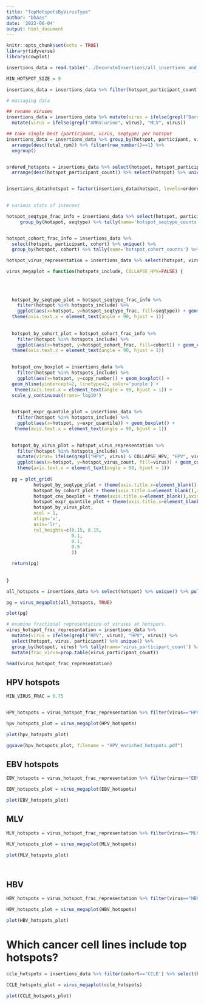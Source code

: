 ```yaml
---
title: "TopHotspotsByVirusType"
author: "bhaas"
date: '2023-06-04'
output: html_document
---
```


```r
knitr::opts_chunk$set(echo = TRUE)
library(tidyverse)
library(cowplot)
```


```r



insertions_data = read.table("../DecorateInsertions/all_insertions_and_virus_content_merged.FILTERED.Decorated.tsv", header=T, sep="\t", stringsAsFactors = F)

MIN_HOTSPOT_SIZE = 9

insertions_data = insertions_data %>% filter(hotspot_participant_count >= MIN_HOTSPOT_SIZE)

```


```r

# massaging data

## rename viruses
insertions_data = insertions_data %>% mutate(virus = ifelse(grepl("Barr", virus), "EBV", virus)) %>%
  mutate(virus = ifelse(grepl("XMRV|urine", virus), "MLV", virus))

## take single best (participant, virus, seqtype) per hotspot
insertions_data = insertions_data %>% group_by(hotspot, participant, virus, seqtype) %>% 
  arrange(desc(total_rpm)) %>% filter(row_number()==1) %>% 
  ungroup()


ordered_hotspots = insertions_data %>% select(hotspot, hotspot_participant_count) %>% unique() %>%   
  arrange(desc(hotspot_participant_count)) %>% select(hotspot) %>% unique() %>% pull(hotspot)


insertions_data$hotspot = factor(insertions_data$hotspot, levels=ordered_hotspots)
  

```

```r
# various stats of interest

hotspot_seqtype_frac_info = insertions_data %>% select(hotspot, participant, seqtype) %>% unique() %>%
     group_by(hotspot, seqtype) %>% tally(name='hotspot_seqtype_counts') %>% mutate(hotspot_seqtype_frac=prop.table(hotspot_seqtype_counts)) 


hotspot_cohort_frac_info = insertions_data %>% 
  select(hotspot, participant, cohort) %>% unique() %>%
  group_by(hotspot, cohort) %>% tally(name='hotspot_cohort_counts') %>% mutate(hotspot_cohort_frac=prop.table(hotspot_cohort_counts)) 

hotspot_virus_representation = insertions_data %>% select(hotspot, virus, participant) %>% unique() %>% group_by(hotspot, virus) %>% tally(name='hotspot_virus_count')

```


```r

virus_megaplot = function(hotspots_include, COLLAPSE_HPV=FALSE) {
  
  
  
  
  hotspot_by_seqtype_plot = hotspot_seqtype_frac_info %>% 
    filter(hotspot %in% hotspots_include) %>%
    ggplot(aes(x=hotspot, y=hotspot_seqtype_frac, fill=seqtype)) + geom_col() +
  theme(axis.text.x = element_text(angle = 90, hjust = 1))
  
  
  hotspot_by_cohort_plot = hotspot_cohort_frac_info %>% 
    filter(hotspot %in% hotspots_include) %>%
    ggplot(aes(x=hotspot, y=hotspot_cohort_frac, fill=cohort)) + geom_col() +
  theme(axis.text.x = element_text(angle = 90, hjust = 1))

  
  hotspot_cnv_boxplot = insertions_data %>% 
    filter(hotspot %in% hotspots_include) %>%
    ggplot(aes(x=hotspot, y=copy_number)) + geom_boxplot() +
  geom_hline(yintercept=2, linetype=2, color='purple') +
   theme(axis.text.x = element_text(angle = 90, hjust = 1)) +
  scale_y_continuous(trans='log10')

  
  hotspot_expr_quantile_plot = insertions_data %>% 
    filter(hotspot %in% hotspots_include) %>%
    ggplot(aes(x=hotspot, y=expr_quantile)) + geom_boxplot() +
   theme(axis.text.x = element_text(angle = 90, hjust = 1))

  
  hotspot_by_virus_plot = hotspot_virus_representation %>% 
    filter(hotspot %in% hotspots_include) %>%
    mutate(virus= ifelse(grepl("HPV", virus) & COLLAPSE_HPV, "HPV", virus)) %>%
    ggplot(aes(x=hotspot, y=hotspot_virus_count, fill=virus)) + geom_col() +
    theme(axis.text.x = element_text(angle = 90, hjust = 1))
  
  pg = plot_grid(
          hotspot_by_seqtype_plot + theme(axis.title.x=element_blank(),axis.text.x=element_blank(), axis.ticks.x=element_blank()), 
          hotspot_by_cohort_plot + theme(axis.title.x=element_blank(),axis.text.x=element_blank(), axis.ticks.x=element_blank()), 
          hotspot_cnv_boxplot + theme(axis.title.x=element_blank(),axis.text.x=element_blank(), axis.ticks.x=element_blank()),
          hotspot_expr_quantile_plot + theme(axis.title.x=element_blank(),axis.text.x=element_blank(), axis.ticks.x=element_blank()),
          hotspot_by_virus_plot, 
          ncol = 1, 
          align='v',
          axis='lr',
          rel_heights=c(0.15, 0.15, 
                        0.1,
                        0.1, 
                        0.5
                        ))

  return(pg)
  
  
}


```


```r

all_hotspots = insertions_data %>% select(hotspot) %>% unique() %>% pull(hotspot)

pg = virus_megaplot(all_hotspots, TRUE)

plot(pg)
```



```r

# examine fractional representation of viruses at hotspots.
virus_hotspot_frac_representation = insertions_data %>% 
  mutate(virus = ifelse(grepl("HPV", virus), "HPV", virus)) %>%
  select(hotspot, virus, participant) %>% unique() %>%
  group_by(hotspot, virus) %>% tally(name='virus_participant_count') %>%
  mutate(frac_virus=prop.table(virus_participant_count))

head(virus_hotspot_frac_representation)
```
## HPV hotspots

```r
MIN_VIRUS_FRAC = 0.75


HPV_hotspots = virus_hotspot_frac_representation %>% filter(virus=="HPV" & frac_virus >= MIN_VIRUS_FRAC) %>% select(hotspot) %>% unique() %>% pull(hotspot)

hpv_hotspots_plot = virus_megaplot(HPV_hotspots)

plot(hpv_hotspots_plot)


```

```r

ggsave(hpv_hotspots_plot, filename = "HPV_enriched_hotspots.pdf")

```




## EBV hotspots

```r

EBV_hotspots = virus_hotspot_frac_representation %>% filter(virus=="EBV" & frac_virus >= MIN_VIRUS_FRAC) %>% select(hotspot) %>% unique() %>% pull(hotspot)

EBV_hotspots_plot = virus_megaplot(EBV_hotspots)

plot(EBV_hotspots_plot)


```

## MLV 

```r

MLV_hotspots = virus_hotspot_frac_representation %>% filter(virus=="MLV" & frac_virus >= MIN_VIRUS_FRAC) %>% select(hotspot) %>% unique() %>% pull(hotspot)

MLV_hotspots_plot = virus_megaplot(MLV_hotspots)

plot(MLV_hotspots_plot)




```

## HBV

```r

HBV_hotspots = virus_hotspot_frac_representation %>% filter(virus=="HBV" & frac_virus >= 0.5) %>% select(hotspot) %>% unique() %>% pull(hotspot)

HBV_hotspots_plot = virus_megaplot(HBV_hotspots)

plot(HBV_hotspots_plot)


```



#  Which cancer cell lines include top hotspots?

```r


ccle_hotspots = insertions_data %>% filter(cohort=='CCLE') %>% select(hotspot) %>% unique() %>% pull(hotspot)

CCLE_hotspots_plot = virus_megaplot(ccle_hotspots)

plot(CCLE_hotspots_plot)

```




